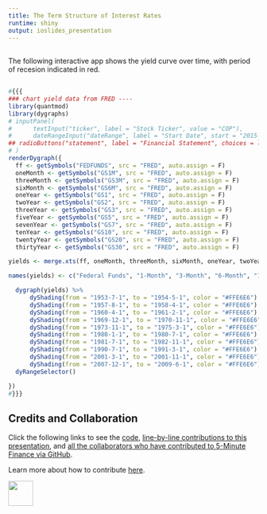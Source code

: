 ```yaml
---
title: The Term Structure of Interest Rates
runtime: shiny
output: ioslides_presentation
---
```


##

The following interactive app shows the yield curve over time, with period of recesion indicated in red.



##

<!-- yield curve with recessions -->

```r
#{{{
### chart yield data from FRED ----
library(quantmod)
library(dygraphs)
# inputPanel(
# 	   textInput("ticker", label = "Stock Ticker", value = "COP"),
# 	   dateRangeInput("dateRange", label = "Start Date", start = "2015-01-01", end = Sys.Date())
## radioButtons("statement", label = "Financial Statement", choices = list("Balance Sheet" = 1, "Income Statement" = 2), selected = 2)
# )
renderDygraph({
  ff <- getSymbols("FEDFUNDS", src = "FRED", auto.assign = F)
  oneMonth <- getSymbols("GS1M", src = "FRED", auto.assign = F)
  threeMonth <- getSymbols("GS3M", src = "FRED", auto.assign = F)
  sixMonth <- getSymbols("GS6M", src = "FRED", auto.assign = F)
  oneYear <- getSymbols("GS1", src = "FRED", auto.assign = F)
  twoYear <- getSymbols("GS2", src = "FRED", auto.assign = F)
  threeYear <- getSymbols("GS3", src = "FRED", auto.assign = F)
  fiveYear <- getSymbols("GS5", src = "FRED", auto.assign = F)
  sevenYear <- getSymbols("GS7", src = "FRED", auto.assign = F)
  tenYear <- getSymbols("GS10", src = "FRED", auto.assign = F)
  twentyYear <- getSymbols("GS20", src = "FRED", auto.assign = F)
  thirtyYear <- getSymbols("GS30", src = "FRED", auto.assign = F)

yields <- merge.xts(ff, oneMonth, threeMonth, sixMonth, oneYear, twoYear, threeYear, fiveYear, sevenYear, tenYear, twentyYear, thirtyYear, join = "outer")

names(yields) <- c("Federal Funds", "1-Month", "3-Month", "6-Month", "1-Year", "2-Year", "3-Year", "5-Year", "7-Year", "10-Year", "20-Year", "30-Year")

  dygraph(yields) %>%
      dyShading(from = "1953-7-1", to = "1954-5-1", color = "#FFE6E6") %>%
      dyShading(from = "1957-8-1", to = "1958-4-1", color = "#FFE6E6") %>%
      dyShading(from = "1960-4-1", to = "1961-2-1", color = "#FFE6E6") %>%
      dyShading(from = "1969-12-1", to = "1970-11-1", color = "#FFE6E6") %>%
      dyShading(from = "1973-11-1", to = "1975-3-1", color = "#FFE6E6") %>%
      dyShading(from = "1980-1-1", to = "1980-7-1", color = "#FFE6E6") %>%
      dyShading(from = "1981-7-1", to = "1982-11-1", color = "#FFE6E6") %>%
      dyShading(from = "1990-7-1", to = "1991-3-1", color = "#FFE6E6") %>%
      dyShading(from = "2001-3-1", to = "2001-11-1", color = "#FFE6E6") %>%
      dyShading(from = "2007-12-1", to = "2009-6-1", color = "#FFE6E6") %>%
  dyRangeSelector()

})
#}}}
```


## Credits and Collaboration

Click the following links to see the [code](https://github.com/FinancialMarkets/5MinuteFinance/blob/master/Fixed_Income_and_Debt/term_structure/term_structure.Rmd), [line-by-line contributions to this presentation](https://github.com/FinancialMarkets/5MinuteFinance/blame/master/Fixed_Income_and_Debt/term_structure/term_structure.Rmd), and [all the collaborators who have contributed to 5-Minute Finance via GitHub](https://github.com/FinancialMarkets/5MinuteFinance/graphs/contributors).

Learn more about how to contribute [here](http://www.5minutefinance.org/how-to-contribute).

<div class="MIfooter"><img src="mi.png" style="height:50px;"></div> 
